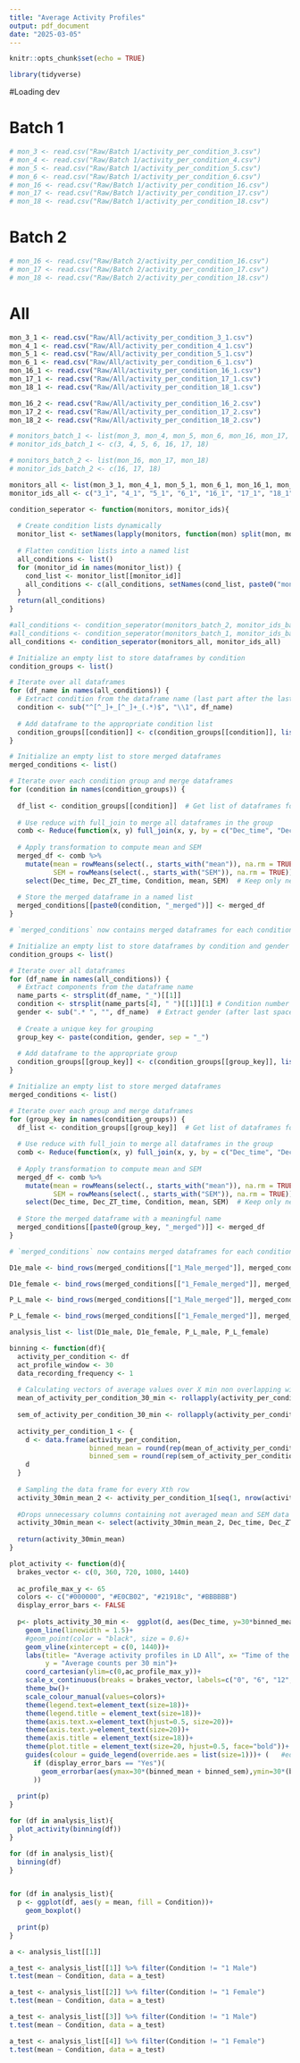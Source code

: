 ```yaml
---
title: "Average Activity Profiles"
output: pdf_document
date: "2025-03-05"
---
```


```r
knitr::opts_chunk$set(echo = TRUE)
```

```r
library(tidyverse)
```

#Loading dev

# Batch 1
```r
# mon_3 <- read.csv("Raw/Batch 1/activity_per_condition_3.csv")
# mon_4 <- read.csv("Raw/Batch 1/activity_per_condition_4.csv")
# mon_5 <- read.csv("Raw/Batch 1/activity_per_condition_5.csv")
# mon_6 <- read.csv("Raw/Batch 1/activity_per_condition_6.csv")
# mon_16 <- read.csv("Raw/Batch 1/activity_per_condition_16.csv")
# mon_17 <- read.csv("Raw/Batch 1/activity_per_condition_17.csv")
# mon_18 <- read.csv("Raw/Batch 1/activity_per_condition_18.csv")
```

# Batch 2
```r
# mon_16 <- read.csv("Raw/Batch 2/activity_per_condition_16.csv")
# mon_17 <- read.csv("Raw/Batch 2/activity_per_condition_17.csv")
# mon_18 <- read.csv("Raw/Batch 2/activity_per_condition_18.csv")
```

# All
```r
mon_3_1 <- read.csv("Raw/All/activity_per_condition_3_1.csv")
mon_4_1 <- read.csv("Raw/All/activity_per_condition_4_1.csv")
mon_5_1 <- read.csv("Raw/All/activity_per_condition_5_1.csv")
mon_6_1 <- read.csv("Raw/All/activity_per_condition_6_1.csv")
mon_16_1 <- read.csv("Raw/All/activity_per_condition_16_1.csv")
mon_17_1 <- read.csv("Raw/All/activity_per_condition_17_1.csv")
mon_18_1 <- read.csv("Raw/All/activity_per_condition_18_1.csv")

mon_16_2 <- read.csv("Raw/All/activity_per_condition_16_2.csv")
mon_17_2 <- read.csv("Raw/All/activity_per_condition_17_2.csv")
mon_18_2 <- read.csv("Raw/All/activity_per_condition_18_2.csv")
```


```r
# monitors_batch_1 <- list(mon_3, mon_4, mon_5, mon_6, mon_16, mon_17, mon_18)
# monitor_ids_batch_1 <- c(3, 4, 5, 6, 16, 17, 18)

# monitors_batch_2 <- list(mon_16, mon_17, mon_18)
# monitor_ids_batch_2 <- c(16, 17, 18)

monitors_all <- list(mon_3_1, mon_4_1, mon_5_1, mon_6_1, mon_16_1, mon_17_1, mon_18_1, mon_16_2, mon_17_2, mon_18_2)
monitor_ids_all <- c("3_1", "4_1", "5_1", "6_1", "16_1", "17_1", "18_1", "16_2", "17_2", "18_2")

condition_seperator <- function(monitors, monitor_ids){
  
  # Create condition lists dynamically
  monitor_list <- setNames(lapply(monitors, function(mon) split(mon, mon$Condition)), monitor_ids)
  
  # Flatten condition lists into a named list
  all_conditions <- list()
  for (monitor_id in names(monitor_list)) {
    cond_list <- monitor_list[[monitor_id]]
    all_conditions <- c(all_conditions, setNames(cond_list, paste0("mon_", monitor_id, "_", names(cond_list))))
  }
  return(all_conditions)
}

#all_conditions <- condition_seperator(monitors_batch_2, monitor_ids_batch_2)
#all_conditions <- condition_seperator(monitors_batch_1, monitor_ids_batch_1)
all_conditions <- condition_seperator(monitors_all, monitor_ids_all)
```

```r
# Initialize an empty list to store dataframes by condition
condition_groups <- list()

# Iterate over all dataframes
for (df_name in names(all_conditions)) {
  # Extract condition from the dataframe name (last part after the last underscore)
  condition <- sub("^[^_]+_[^_]+_(.*)$", "\\1", df_name)
  
  # Add dataframe to the appropriate condition list
  condition_groups[[condition]] <- c(condition_groups[[condition]], list(all_conditions[[df_name]]))
}
```

```r

# Initialize an empty list to store merged dataframes
merged_conditions <- list()

# Iterate over each condition group and merge dataframes
for (condition in names(condition_groups)) {
  
  df_list <- condition_groups[[condition]]  # Get list of dataframes for the condition
  
  # Use reduce with full_join to merge all dataframes in the group
  comb <- Reduce(function(x, y) full_join(x, y, by = c("Dec_time", "Dec_ZT_time", "Condition")), df_list)
  
  # Apply transformation to compute mean and SEM
  merged_df <- comb %>%
    mutate(mean = rowMeans(select(., starts_with("mean")), na.rm = TRUE),
           SEM = rowMeans(select(., starts_with("SEM")), na.rm = TRUE)) %>%
    select(Dec_time, Dec_ZT_time, Condition, mean, SEM)  # Keep only necessary columns
  
  # Store the merged dataframe in a named list
  merged_conditions[[paste0(condition, "_merged")]] <- merged_df
}

# `merged_conditions` now contains merged dataframes for each condition

```

```r
# Initialize an empty list to store dataframes by condition and gender
condition_groups <- list()

# Iterate over all dataframes
for (df_name in names(all_conditions)) {
  # Extract components from the dataframe name
  name_parts <- strsplit(df_name, "_")[[1]]
  condition <- strsplit(name_parts[4], " ")[[1]][1] # Condition number
  gender <- sub(".* ", "", df_name)  # Extract gender (after last space)
  
  # Create a unique key for grouping
  group_key <- paste(condition, gender, sep = "_")
  
  # Add dataframe to the appropriate group
  condition_groups[[group_key]] <- c(condition_groups[[group_key]], list(all_conditions[[df_name]]))
}

# Initialize an empty list to store merged dataframes
merged_conditions <- list()

# Iterate over each group and merge dataframes
for (group_key in names(condition_groups)) {
  df_list <- condition_groups[[group_key]]  # Get list of dataframes for the group
  
  # Use reduce with full_join to merge all dataframes in the group
  comb <- Reduce(function(x, y) full_join(x, y, by = c("Dec_time", "Dec_ZT_time", "Condition")), df_list)
  
  # Apply transformation to compute mean and SEM
  merged_df <- comb %>%
    mutate(mean = rowMeans(select(., starts_with("mean")), na.rm = TRUE),
           SEM = rowMeans(select(., starts_with("SEM")), na.rm = TRUE)) %>%
    select(Dec_time, Dec_ZT_time, Condition, mean, SEM)  # Keep only necessary columns
  
  # Store the merged dataframe with a meaningful name
  merged_conditions[[paste0(group_key, "_merged")]] <- merged_df
}

# `merged_conditions` now contains merged dataframes for each condition and gender


```


```r
D1e_male <- bind_rows(merged_conditions[["1_Male_merged"]], merged_conditions[["3_Male_merged"]], merged_conditions[["4_Male_merged"]])

D1e_female <- bind_rows(merged_conditions[["1_Female_merged"]], merged_conditions[["3_Female_merged"]], merged_conditions[["4_Female_merged"]])

P_L_male <- bind_rows(merged_conditions[["1_Male_merged"]], merged_conditions[["5_Male_merged"]], merged_conditions[["6_Male_merged"]])

P_L_female <- bind_rows(merged_conditions[["1_Female_merged"]], merged_conditions[["5_Female_merged"]], merged_conditions[["6_Female_merged"]])

analysis_list <- list(D1e_male, D1e_female, P_L_male, P_L_female)
```

```r
binning <- function(df){
  activity_per_condition <- df
  act_profile_window <- 30
  data_recording_frequency <- 1
  
  # Calculating vectors of average values over X min non overlapping windows
  mean_of_activity_per_condition_30_min <- rollapply(activity_per_condition$mean, width = as.numeric(act_profile_window)/as.numeric(data_recording_frequency), by = as.numeric(act_profile_window)/as.numeric(data_recording_frequency), FUN = mean)
  
  sem_of_activity_per_condition_30_min <- rollapply(activity_per_condition$SEM, width = as.numeric(act_profile_window)/as.numeric(data_recording_frequency), by = as.numeric(act_profile_window)/as.numeric(data_recording_frequency), FUN = mean)
  
  activity_per_condition_1 <- {
    d <- data.frame(activity_per_condition, 
                    binned_mean = round(rep(mean_of_activity_per_condition_30_min, each=as.numeric(act_profile_window)/as.numeric(data_recording_frequency)), 10),
                    binned_sem = round(rep(sem_of_activity_per_condition_30_min, each=as.numeric(act_profile_window)/as.numeric(data_recording_frequency))), 10)
    d
  }
  
  # Sampling the data frame for every Xth row
  activity_30min_mean_2 <- activity_per_condition_1[seq(1, nrow(activity_per_condition_1), by = as.numeric(act_profile_window)/as.numeric(data_recording_frequency)),]
  
  #Drops unnecessary columns containing not averaged mean and SEM data
  activity_30min_mean <- select(activity_30min_mean_2, Dec_time, Dec_ZT_time, Condition, binned_mean, binned_sem)
  
  return(activity_30min_mean)
}
```

```r
plot_activity <- function(d){
  brakes_vector <- c(0, 360, 720, 1080, 1440)
  
  ac_profile_max_y <- 65
  colors <- c("#000000", "#E0CB02", "#21918c", "#BBBBBB")
  display_error_bars <- FALSE
  
  p<- plots_activity_30_min <-  ggplot(d, aes(Dec_time, y=30*binned_mean, ymax=3, ymin=0, colour=Condition)) +
    geom_line(linewidth = 1.5)+
    #geom_point(color = "black", size = 0.6)+
    geom_vline(xintercept = c(0, 1440))+
    labs(title= "Average activity profiles in LD All", x= "Time of the day [H]",
         y = "Average counts per 30 min")+
    coord_cartesian(ylim=c(0,ac_profile_max_y))+
    scale_x_continuous(breaks = brakes_vector, labels=c("0", "6", "12", "18", "0"))+
    theme_bw()+
    scale_colour_manual(values=colors)+
    theme(legend.text=element_text(size=18))+
    theme(legend.title = element_text(size=18))+
    theme(axis.text.x=element_text(hjust=0.5, size=20))+
    theme(axis.text.y=element_text(size=20))+
    theme(axis.title = element_text(size=18))+
    theme(plot.title = element_text(size=20, hjust=0.5, face="bold"))+
    guides(colour = guide_legend(override.aes = list(size=1)))+ (   #edits the point size in a legend
      if (display_error_bars == "Yes")(
        geom_errorbar(aes(ymax=30*(binned_mean + binned_sem),ymin=30*(binned_mean - binned_sem)), width=0.3)
      ))
  
  print(p)
}
```

```r
for (df in analysis_list){
  plot_activity(binning(df))
}
```
```r
for (df in analysis_list){
  binning(df)
}
```


```r

```


```r
for (df in analysis_list){
  p <- ggplot(df, aes(y = mean, fill = Condition))+
    geom_boxplot()
  
  print(p)
}
```
```r
a <- analysis_list[[1]]
```

```r
a_test <- analysis_list[[1]] %>% filter(Condition != "1 Male")
t.test(mean ~ Condition, data = a_test)
```
```r
a_test <- analysis_list[[2]] %>% filter(Condition != "1 Female")
t.test(mean ~ Condition, data = a_test)
```

```r
a_test <- analysis_list[[3]] %>% filter(Condition != "1 Male")
t.test(mean ~ Condition, data = a_test)
```
```r
a_test <- analysis_list[[4]] %>% filter(Condition != "1 Female")
t.test(mean ~ Condition, data = a_test)
```

